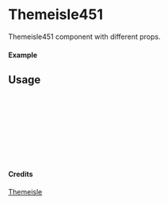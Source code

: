 
<Meta of={Themeisle451} title="Themeisle/Themeisle451" />

# Themeisle451

Themeisle451 component with different props.

#### Example

<Canvas of={Themeisle451.Primary} />

## Usage

```ts
import { Themeisle451 } from "yadl-ui";

const Example = () => {
  return (
      <Themeisle451 />
  );
};

export default Example;
```

#### Credits
[Themeisle](https://themeisle.com/illustrations)
